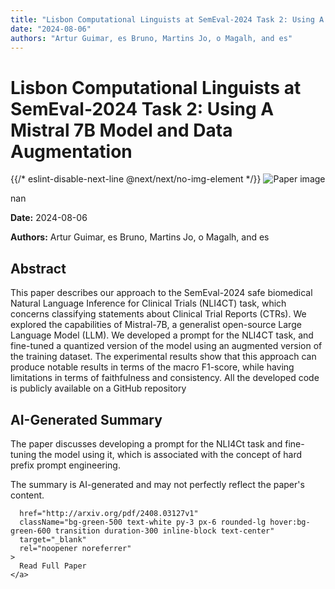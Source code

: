 ```yaml
---
title: "Lisbon Computational Linguists at SemEval-2024 Task 2: Using A Mistral 7B Model and Data Augmentation"
date: "2024-08-06"
authors: "Artur Guimar, es Bruno, Martins Jo, o Magalh, and es"
---
```



<div className="bg-gray-800 text-white min-h-screen p-8">
  <h1 className="text-4xl font-bold mb-6">Lisbon Computational Linguists at SemEval-2024 Task 2: Using A Mistral 7B Model and Data Augmentation</h1>

  <div className="mb-8">
    {{/* eslint-disable-next-line @next/next/no-img-element */}}
    <img
      src="/images/papers/Lisbon Computational Linguists at SemEval-2024 Task 2_ Using A Mistral 7B Model and Data Augmentatio.png"
      alt="Paper image"
      className="w-full h-auto rounded-lg"
    />
    <p className="text-sm text-gray-400 mt-2">nan</p>
  </div>

  <p className="text-gray-300 mb-2"><strong>Date:</strong> 2024-08-06</p>
  <p className="text-gray-300 italic mb-6"><strong>Authors:</strong> Artur Guimar, es Bruno, Martins Jo, o Magalh, and es</p>

  <div className="bg-gray-700 p-6 rounded-lg mb-8">
    <h2 className="text-2xl font-semibold mb-4">Abstract</h2>
    <p>This paper describes our approach to the SemEval-2024 safe biomedical Natural
Language Inference for Clinical Trials (NLI4CT) task, which concerns
classifying statements about Clinical Trial Reports (CTRs). We explored the
capabilities of Mistral-7B, a generalist open-source Large Language Model
(LLM). We developed a prompt for the NLI4CT task, and fine-tuned a quantized
version of the model using an augmented version of the training dataset. The
experimental results show that this approach can produce notable results in
terms of the macro F1-score, while having limitations in terms of faithfulness
and consistency. All the developed code is publicly available on a GitHub
repository</p>
  </div>

  <div className="bg-gray-700 p-6 rounded-lg mb-8">
    <h2 className="text-2xl font-semibold mb-4">AI-Generated Summary</h2>
    <p>The paper discusses developing a prompt for the NLI4Ct task and fine-tuning the model using it, which is associated with the concept of hard prefix prompt engineering.</p>
  </div>

  <p className="text-sm text-gray-400 mt-8 mb-8">
    The summary is AI-generated and may not perfectly reflect the paper's content.
  </p>

  <div className="flex justify-center">
    
      href="http://arxiv.org/pdf/2408.03127v1"
      className="bg-green-500 text-white py-3 px-6 rounded-lg hover:bg-green-600 transition duration-300 inline-block text-center"
      target="_blank"
      rel="noopener noreferrer"
    >
      Read Full Paper
    </a>
  </div>
</div>
